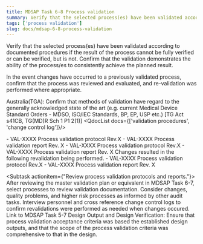 ```yaml
---
title: MDSAP Task 6-8 Process validation
summary: Verify that the selected process(es) have been validated according to documented procedures if the result of the process cannot be fully verified or can be verified, but is not.
tags: ['process validation']
slug: docs/mdsap-6-8-process-validation
---
```


<RegLang>
Verify that the selected process(es) have been validated according to documented procedures if the result of the process cannot be fully verified or can be verified, but is not.
Confirm that the validation demonstrates the ability of the process/es to consistently achieve the planned result.

In the event changes have occurred to a previously validated process, confirm that the process was reviewed and evaluated, and re-validation was performed where appropriate.

Australia(TGA): Confirm that methods of validation have regard to the generally acknowledged state of the art (e.g. current 
Medical Device Standard Orders - MDSO, ISO/IEC Standards, BP, EP, USP etc.) [TG Act s41CB, TG(MD)R Sch 1 P1 2(1)]
</RegLang>
<QdocList docs={['validation procedures', 'change control log']}/>

<ReportLang>
- VAL-XXXX Process validation protocol Rev.X
- VAL-XXXX Process validation report Rev. X
- VAL-XXXX Process validation protocol Rev.X
- VAL-XXXX Process validation report Rev. X
Changes resulted in the following revalidation being performed.
- VAL-XXXX Process validation protocol Rev.X
- VAL-XXXX Process validation report Rev. X
</ReportLang>

<Subtask actionitem={"Review process validation protocols and reports."}>
After reviewing the master validation plan or equivalent in <QLink>MDSAP Task 6-7</QLink>, select processes to review validation documentation. 
Consider changes, quality problems, and higher risk processes as informed by other audit tasks.  Interview personnel and cross reference change control logs to confirm revalidations were performed as needed when changes occured.  
Link to <QLink>MDSAP Task 5-7 Design Output and Design Verification</QLink>: Ensure that process validation acceptance criteria was based the established design outputs, and that the scope of the process validation criteria was comprehensive to that in the design.
</Subtask>



